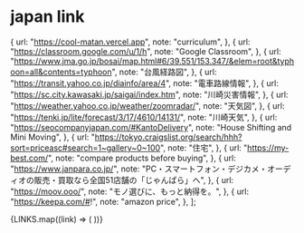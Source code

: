 # japan link


  {
    url: "https://cool-matan.vercel.app",
    note: "curriculum",
  },
  {
    url: "https://classroom.google.com/u/1/h",
    note: "Google Classroom",
  },
  {
    url: "https://www.jma.go.jp/bosai/map.html#6/39.551/153.347/&elem=root&typhoon=all&contents=typhoon",
    note: "台風経路図",
  },
  {
    url: "https://transit.yahoo.co.jp/diainfo/area/4",
    note: "電車路線情報",
  },
  {
    url: "https://sc.city.kawasaki.jp/saigai/index.htm",
    note: "川崎災害情報",
  },
  {
    url: "https://weather.yahoo.co.jp/weather/zoomradar/",
    note: "天気図",
  },
  {
    url: "https://tenki.jp/lite/forecast/3/17/4610/14131/",
    note: "川崎天気",
  },
  {
    url: "https://seocompanyjapan.com/#KantoDelivery",
    note: "House Shifting and Mini Moving",
  },
  {
    url: "https://tokyo.craigslist.org/search/hhh?sort=priceasc#search=1~gallery~0~100",
    note: "住宅",
  },
  {
    url: "https://my-best.com/",
    note: "compare products before buying",
  },
  {
    url: "https://www.janpara.co.jp/",
    note: "PC・スマートフォン・デジカメ・オーディオの販売・買取なら全国51店舗の「じゃんぱら」へ",
  },
  {
    url: "https://moov.ooo/",
    note: "モノ選びに、もっと納得を。",
  },
  {
    url: "https://keepa.com/#!",
    note: "amazon price",
  },
];

<div>
  {LINKS.map((link) => (
    <OGCard className="mb-2" url={link.url} note={link.note} />
  ))}
</div>
